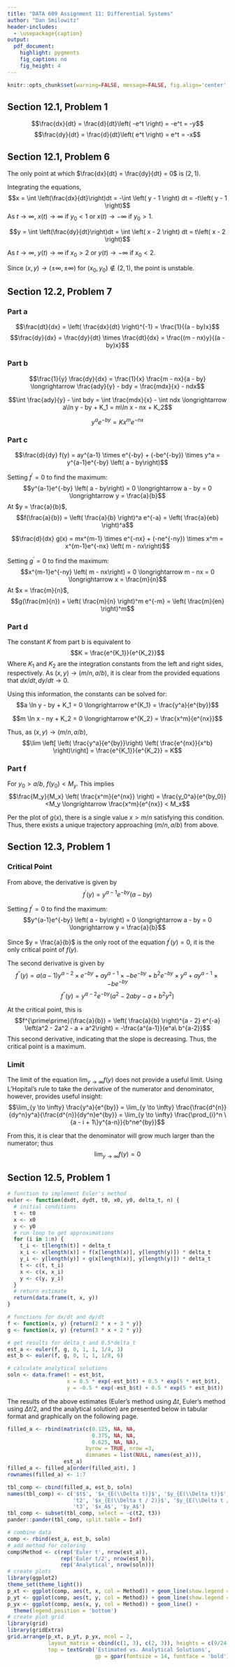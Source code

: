 ```yaml
---
title: "DATA 609 Assignment 11: Differential Systems"
author: "Dan Smilowitz"
header-includes:
  - \usepackage{caption}
output:
  pdf_document:
    highlight: pygments
    fig_caption: no
    fig_height: 4
---
```


```r
knitr::opts_chunk$set(warning=FALSE, message=FALSE, fig.align='center', comment=NA, echo=FALSE)
```

## Section 12.1, Problem 1
$$\frac{dx}{dt} = \frac{d}{dt}\left( -e^t \right) = -e^t = -y$$
$$\frac{dy}{dt} = \frac{d}{dt}\left( e^t \right) = e^t = -x$$

## Section 12.1, Problem 6
The only point at which $\frac{dx}{dt} = \frac{dy}{dt} = 0$ is $(2, 1)$.

Integrating the equations,
$$x = \int \left(\frac{dx}{dt}\right)dt = -\int \left( y - 1 \right) dt = -t\left( y - 1 \right)$$
As $t \to \infty$, $x(t) \to \infty$ if $y_0 < 1$ or $x(t) \to -\infty$ if $y_0 > 1$.

$$y = \int \left(\frac{dy}{dt}\right)dt =  \int \left( x - 2 \right) dt =  t\left( x - 2 \right)$$

As $t \to \infty$, $y(t) \to \infty$ if $x_0 > 2$ or $y(t) \to -\infty$ if $x_0 < 2$.

Since $(x,y) \to (\pm \infty, \pm \infty)$ for $(x_0, y_0) \notin (2,1)$, the point is unstable.



## Section 12.2, Problem 7
### Part a
$$\frac{dt}{dx} = \left( \frac{dx}{dt} \right)^{-1} = \frac{1}{(a - by)x}$$
$$\frac{dy}{dx} = \frac{dy}{dt} \times \frac{dt}{dx} = \frac{(m - nx)y}{(a - by)x}$$

### Part b
$$\frac{1}{y} \frac{dy}{dx} = \frac{1}{x} \frac{m - nx}{a - by} \longrightarrow
\frac{ady}{y} - bdy = \frac{mdx}{x} - ndx$$

$$\int \frac{ady}{y} - \int bdy = \int \frac{mdx}{x} - \int ndx \longrightarrow
a\ln y - by + K_1 = m\ln x - nx + K_2$$

$$y^a e^{-by} = K x^m e^{-nx}$$

### Part c
$$\frac{d}{dy} f(y) = ay^{a-1} \times e^{-by} + (-be^{-by}) \times y^a =
y^{a-1}e^{-by} \left( a - by\right)$$

Setting $f^\prime = 0$ to find the maximum:
$$y^{a-1}e^{-by} \left( a - by\right) = 0 \longrightarrow a - by = 0 \longrightarrow y = \frac{a}{b}$$
At $y = \frac{a}{b}$,
$$f(\frac{a}{b}) = \left( \frac{a}{b} \right)^a e^{-a} = \left( \frac{a}{eb} \right)^a$$

$$\frac{d}{dx} g(x) = mx^{m-1} \times e^{-nx} + (-ne^{-ny}) \times x^m =
x^{m-1}e^{-nx} \left( m - nx\right)$$

Setting $g^\prime = 0$ to find the maximum:
$$x^{m-1}e^{-ny} \left( m - nx\right) = 0 \longrightarrow m - nx = 0 \longrightarrow x = \frac{m}{n}$$
At $x = \frac{m}{n}$,
$$g(\frac{m}{n}) = \left( \frac{m}{n} \right)^m e^{-m} = \left( \frac{m}{en} \right)^m$$

### Part d
The constant $K$ from part b is equivalent to
$$K = \frac{e^{K_1}}{e^{K_2}}$$
Where $K_1$ and $K_2$ are the integration constants from the left and right sides, respectively.  As $(x, y) \to (m/n, a/b)$, it is clear from the provided equations that $dx/dt, dy/dt \to 0$.

Using this information, the constants can be solved for:
$$a \ln y - by + K_1 = 0 \longrightarrow e^{K_1} = \frac{y^a}{e^{by}}$$

$$m \ln x - ny + K_2 = 0 \longrightarrow e^{K_2} = \frac{x^m}{e^{nx}}$$

Thus, as $(x, y) \to (m/n, a/b)$,
$$\lim \left[ \left( \frac{y^a}{e^{by}}\right) \left( \frac{e^{nx}}{x^b} \right)\right] = \frac{e^{K_1}}{e^{K_2}} = K$$

### Part f
For $y_0 > a/b$, $f(y_0) < M_y$.  This implies
$$\frac{M_y}{M_x} \left( \frac{x^m}{e^{nx}} \right) = \frac{y_0^a}{e^{by_0}} <M_y
\longrightarrow \frac{x^m}{e^{nx}} < M_x$$

Per the plot of $g(x)$, there is a single value $x > m/n$ satisfying this condition.  Thus, there exists a unique trajectory approaching $(m/n, a/b)$ from above.


## Section 12.3, Problem 1
### Critical Point

From above, the derivative is given by
$$f^\prime(y) = y^{a-1}e^{-by} \left( a - by\right)$$

Setting $f^\prime = 0$ to find the maximum:
$$y^{a-1}e^{-by} \left( a - by\right) = 0 \longrightarrow a - by = 0 \longrightarrow y = \frac{a}{b}$$

Since $y = \frac{a}{b}$ is the only root of the equation $f^\prime(y) = 0$, it is the only critical point of $f(y)$.

The second derivative is given by
$$f^{\prime\prime}(y) = a(a-1)y^{a-2} \times e^{-by} +ay^{a-1} \times -be^{-by} 
+ b^2e^{-by} \times y^a + ay^{a - 1} \times -be^{-by}$$
$$f^{\prime\prime}(y) = y^{a - 2} e^{-by} \left(a^2 - 2aby - a + b^2 y^2\right)$$

At the critical point, this is
$$f^{\prime\prime}(\frac{a}{b}) = \left( \frac{a}{b} \right)^{a - 2} e^{-a} \left(a^2 - 2a^2 - a + a^2\right) = -\frac{a^{a-1}}{e^a\ b^{a-2}}$$
This second derivative, indicating that the slope is decreasing.  Thus, the critical point is a maximum.

### Limit

The limit of the equation $\lim_{y \to \infty} f(y)$ does not provide a useful limit.  Using L'Hopital's rule to take the derivative of the numerator and denominator, however, provides useful insight:
$$\lim_{y \to \infty} \frac{y^a}{e^{by}} =
\lim_{y \to \infty} \frac{\frac{d^{n}}{dy^n}y^a}{\frac{d^{n}}{dy^n}e^{by}} =
\lim_{y \to \infty} \frac{\prod_{i}^n \{a - i + 1\}y^{a-n}}{b^ne^{by}}$$

From this, it is clear that the denominator will grow much larger than the numerator; thus
$$\lim_{y \to \infty} f(y) = 0$$

\newpage
## Section 12.5, Problem 1
```r
# function to implement Euler's method
euler <- function(dxdt, dydt, t0, x0, y0, delta_t, n) {
  # initial conditions
  t <- t0
  x <- x0
  y <- y0
  # run loop to get approximations
  for (i in 1:n) {
    t_i <- t[length(t)] + delta_t
    x_i <- x[length(x)] + f(x[length(x)], y[length(y)]) * delta_t
    y_i <- y[length(y)] + g(x[length(x)], y[length(y)]) * delta_t
    t <- c(t, t_i)
    x <- c(x, x_i)
    y <- c(y, y_i)
  }
  # return estimate
  return(data.frame(t, x, y))
}

# functions for dx/dt and dy/dt
f <- function(x, y) {return(2 * x + 3 * y)}
g <- function(x, y) {return(3 * x + 2 * y)}

# get results for delta_t and 0.5*delta_t
est_a <- euler(f, g, 0, 1, 1, 1/4, 3)
est_b <- euler(f, g, 0, 1, 1, 1/8, 6)

# calculate analytical solutions
soln <- data.frame(t = est_b$t,
                   x = 0.5 * exp(-est_b$t) + 0.5 * exp(5 * est_b$t),
                   y = -0.5 * exp(-est_b$t) + 0.5 * exp(5 * est_b$t))
```

The results of the above estimates (Euler's method using $\Delta t$, Euler's method using $\Delta t/2$, and the analytical solution) are presented below in tabular format and graphically on the following page.

```r
filled_a <- rbind(matrix(c(0.125, NA, NA,
                           0.375, NA, NA,
                           0.625, NA, NA),
                         byrow = TRUE, nrow =3,
                         dimnames = list(NULL, names(est_a))),
                  est_a)
filled_a <- filled_a[order(filled_a$t), ]
rownames(filled_a) <- 1:7

tbl_comp <- cbind(filled_a, est_b, soln)
names(tbl_comp) <- c('$t$', '$x_{E(\\Delta t)}$', '$y_{E(\\Delta t)}$',
                     't2', '$x_{E(\\Delta t / 2)}$', '$y_{E(\\Delta t / 2)}$',
                     't3', '$x_A$', '$y_A$')
tbl_comp <- subset(tbl_comp, select = -c(t2, t3))
pander::pander(tbl_comp, split.table = Inf)
```


```r
# combine data
comp <- rbind(est_a, est_b, soln)
# add method for coloring
comp$Method <- c(rep('Euler t', nrow(est_a)),
                 rep('Euler t/2', nrow(est_b)),
                 rep('Analytical', nrow(soln)))
# create plots
library(ggplot2)
theme_set(theme_light())
p_xt <- ggplot(comp, aes(t, x, col = Method)) + geom_line(show.legend = FALSE)
p_yt <- ggplot(comp, aes(t, y, col = Method)) + geom_line(show.legend = FALSE)
p_yx <- ggplot(comp, aes(x, y, col = Method)) + geom_line() +
  theme(legend.position = 'bottom')
# create plot grid
library(grid)
library(gridExtra)
grid.arrange(p_xt, p_yt, p_yx, ncol = 2,
             layout_matrix = cbind(c(1, 3), c(2, 3)), heights = c(9/24, 15/24),
             top = textGrob('Estimated vs. Analytical Solutions',
                            gp = gpar(fontsize = 14, fontface = 'bold')))

```

